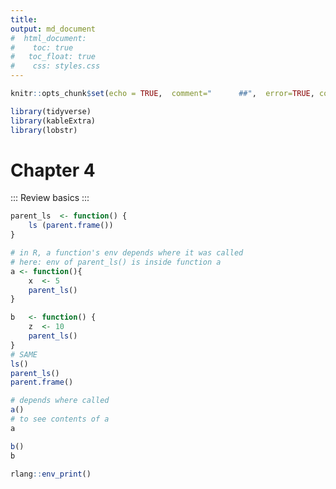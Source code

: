 ```yaml
---
title: 
output: md_document
#  html_document:
#    toc: true
#  	toc_float: true
#    css: styles.css
---
```



```r
knitr::opts_chunk$set(echo = TRUE,  comment="      ##",  error=TRUE, collapse=TRUE)

library(tidyverse)
library(kableExtra)
library(lobstr)
```

# Chapter 4
::: Review basics :::
```r
parent_ls  <- function() {
	ls (parent.frame())
}

# in R, a function's env depends where it was called
# here: env of parent_ls() is inside function a
a <- function(){
	x  <- 5
	parent_ls()
}

b   <- function() {
	z  <- 10
	parent_ls()
}
# SAME
ls()
parent_ls()
parent.frame()

# depends where called
a()
# to see contents of a
a

b()
b

rlang::env_print()
```

